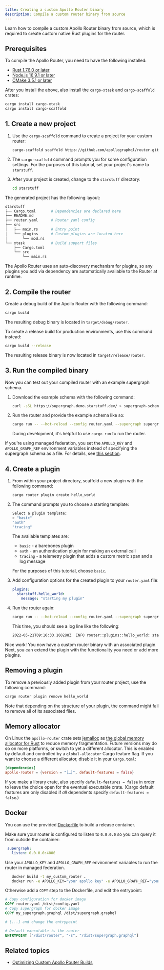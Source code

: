 ```yaml
---
title: Creating a custom Apollo Router binary
description: Compile a custom router binary from source
---
```



Learn how to compile a custom Apollo Router binary from source, which is required to create custom native Rust plugins for the router.

<NativePluginNotice />

<ElasticNotice />

## Prerequisites

To compile the Apollo Router, you need to have the following installed:

<!-- renovate-automation: rustc version -->
* [Rust 1.76.0 or later](https://www.rust-lang.org/tools/install)
* [Node.js 16.9.1 or later](https://nodejs.org/en/download/)
* [CMake 3.5.1 or later](https://cmake.org/download/)

After you install the above, also install the `cargo-xtask` and `cargo-scaffold` crates:

```sh
cargo install cargo-xtask
cargo install cargo-scaffold
```

## 1. Create a new project

1. Use the `cargo-scaffold` command to create a project for your custom router:

   ```bash
   cargo-scaffold scaffold https://github.com/apollographql/router.git -r apollo-router-scaffold/templates/base -t main
   ```

2. The `cargo-scaffold` command prompts you for some configuration settings. For the purposes of this tutorial, set your project's name to `starstuff`.

3. After your project is created, change to the `starstuff` directory:

   ```bash
   cd starstuff
   ```

The generated project has the following layout:

```bash
starstuff
├── Cargo.toml       # Dependencies are declared here
├── README.md
├── router.yaml      # Router yaml config
├── src
│   ├── main.rs      # Entry point
│   └── plugins      # Custom plugins are located here
│       └── mod.rs
└── xtask            # Build support files
    ├── Cargo.toml
    └── src
        └── main.rs
```

The Apollo Router uses an auto-discovery mechanism for plugins, so any plugins you add via dependency are automatically available to the Router at runtime.

## 2. Compile the router

Create a debug build of the Apollo Router with the following command:

```bash
cargo build
```

The resulting debug binary is located in `target/debug/router`.

To create a release build for production environments, use this command instead:

```bash
cargo build --release
```

The resulting release binary is now located in `target/release/router`.

## 3. Run the compiled binary

Now you can test out your compiled router with an example supergraph schema.

1. Download the example schema with the following command:

   ```bash
   curl -sSL https://supergraph.demo.starstuff.dev/ > supergraph-schema.graphql
   ```

2. Run the router and provide the example schema like so:

   ```bash
   cargo run -- --hot-reload --config router.yaml --supergraph supergraph-schema.graphql
   ```

   During development, it's helpful to use `cargo run` to run the router.

If you're using managed federation, you set the `APOLLO_KEY` and `APOLLO_GRAPH_REF` environment variables instead of specifying the supergraph schema as a file. For details, see [this section](/federation/managed-federation/setup#4-connect-your-router-to-graphos).

## 4. Create a plugin

1. From within your project directory, scaffold a new plugin with the following command:

   ```bash
   cargo router plugin create hello_world
   ```

2. The command prompts you to choose a starting template:

   ```bash {2}
   Select a plugin template:
   > "basic"
   "auth"
   "tracing"
   ```

   The available templates are:

   * `basic` - a barebones plugin
   * `auth` - an authentication plugin for making an external call
   * `tracing` - a telemetry plugin that adds a custom metric span and a log message

   For the purposes of this tutorial, choose `basic`.

4. Add configuration options for the created plugin to your `router.yaml` file:

   ```yaml  title="router.yaml"
   plugins:
     starstuff.hello_world:
       message: "starting my plugin"
   ```

5. Run the router again:

    ```bash
    cargo run -- --hot-reload --config router.yaml --supergraph supergraph-schema.graphql
    ```

    This time, you should see a log line like the following:

    ```bash
    2022-05-21T09:16:33.160288Z  INFO router::plugins::hello_world: starting my plugin
    ```

Nice work! You now have a custom router binary with an associated plugin. Next, you can extend the plugin with the functionality you need or add more plugins.

## Removing a plugin

To remove a previously added plugin from your router project, use the following command:

```bash
cargo router plugin remove hello_world
```

Note that depending on the structure of your plugin, the command might fail to remove all of its associated files.

## Memory allocator

On Linux the `apollo-router` crate sets [jemalloc](http://jemalloc.net/) 
as [the global memory allocator for Rust](https://doc.rust-lang.org/std/alloc/index.html#the-global_allocator-attribute)
to reduce memory fragmentation.
Future versions may do so on more platforms, or switch to yet a different allocator.
This is enabled by default and controlled by a `global-allocator` Cargo feature flag.
If you want to choose a different allocator, disable it in your `Cargo.toml`:

```toml
[dependencies]
apollo-router = {version = "[…]", default-features = false}
```

If you make a library crate, also specify `default-features = false`
in order to leave the choice open for the eventual executable crate.
(Cargo default features are only disabled if *all* dependents specify `default-features = false`.)

## Docker

You can use the provided [Dockerfile](https://github.com/apollographql/router/tree/main/apollo-router-scaffold/templates/base/Dockerfile) to build a release container.

Make sure your router is configured to listen to `0.0.0.0` so you can query it from outside the container:

```yml
 supergraph:
   listen: 0.0.0.0:4000
```

Use your `APOLLO_KEY` and `APOLLO_GRAPH_REF` environment variables to run the router in managed federation.

   ```bash
      docker build -t my_custom_router .
      docker run -e APOLLO_KEY="your apollo key" -e APOLLO_GRAPH_REF="your apollo graph ref" my_custom_router
   ```

Otherwise add a `COPY` step to the Dockerfile, and edit the entrypoint:

```Dockerfile
# Copy configuration for docker image
COPY router.yaml /dist/config.yaml
# Copy supergraph for docker image
COPY my_supergraph.graphql /dist/supergraph.graphql

# [...] and change the entrypoint

# Default executable is the router
ENTRYPOINT ["/dist/router", "-s", "/dist/supergraph.graphql"]
```

## Related topics

* [Optimizing Custom Apollo Router Builds](/technotes/TN0030-optimizing-router-builds/)
